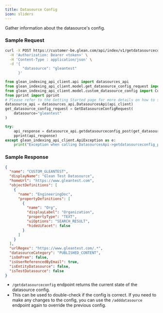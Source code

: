 ```yaml
---
title: Datasource Config
icon: sliders
---
```


Gather information about the datasource's config.

### Sample Request

<CodeGroup>

```bash cURL
curl -X POST https://customer-be.glean.com/api/index/v1/getdatasourceconfig \
  -H 'Authorization: Bearer <token>' \
  -H 'Content-Type : application/json' \
  -d '{
        "datasource": "gleantest"
      }'
```

```python Python
from glean_indexing_api_client.api import datasources_api
from glean_indexing_api_client.model.get_datasource_config_request import GetDatasourceConfigRequest
from glean_indexing_api_client.model.custom_datasource_config import CustomDatasourceConfig
from pprint import pprint
# Please refer to the Getting Started page for more details on how to setup api_client
datasource_api = datasources_api.DatasourcesApi(api_client)
get_datasource_config_request = GetDatasourceConfigRequest(
    datasource="gleantest"
)

try:
    api_response = datasource_api.getdatasourceconfig_post(get_datasource_config_request)
    pprint(api_response)
except glean_indexing_api_client.ApiException as e:
    print("Exception when calling DatasourcesApi->getdatasourceconfig_post: %s\n" % e)
```

</CodeGroup>

### Sample Response

```json
{
  "name": "CUSTOM_GLEANTEST",
  "displayName": "Glean Test Datasource",
  "homeUrl": "https://www.gleantest.com",
  "objectDefinitions": [
    {
      "name": "EngineeringDoc",
      "propertyDefinitions": [
        {
          "name": "Org",
          "displayLabel": "Organization",
          "propertyType": "TEXT",
          "uiOptions": "SEARCH_RESULT",
          "hideUiFacet": false
        }
      ]
    }
  ],
  "urlRegex": "https://www.gleantest.com/.*",
  "datasourceCategory": "PUBLISHED_CONTENT",
  "isOnPrem": false,
  "isUserReferencedByEmail": true,
  "isEntityDatasource": false,
  "isTestDatasource": false
}
```

- `/getdatasourceconfig` endpoint returns the current state of the datasource config.
- This can be used to double-check if the config is correct. If you need to make any changes to the config, you can use the `/adddatasource` endpoint again to override the previous config.

